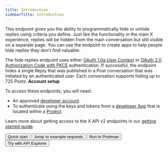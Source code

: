 ---
title: Introduction
sidebarTitle: Introduction
---


This endpoint gives you the ability to programmatically hide or unhide replies using criteria you define. Just like the functionality in the main X experience, replies will be hidden from the main conversation but still visible on a separate page. You can use the endpoint to create apps to help people hide replies they don’t find valuable.

The hide replies endpoint uses either [OAuth 1.0a User Context](/resources/fundamentals/authentication#oauth-1-0a-2) or [OAuth 2.0 Authorization Code with PKCE](resources/fundamentals/authentication#oauth-2-0-authorization-code-flow-with-pkce-2) authentication. If successful, the endpoint hides a single Reply that was published in a Post conversation that was initiated by an authenticated user. Each conversation supports hiding up to 725 Posts.
<Note>
**Account setup**

To access these endpoints, you will need:

* An approved [developer account](https://developer.x.com/en/portal/petition/essential/basic-info).
* To authenticate using the keys and tokens from a [developer App](/resources/fundamentals/developer-apps) that is located within a [Project](/resources/fundamentals/projects). 

Learn more about getting access to the X API v2 endpoints in our [getting started guide](/x-api/getting-started/getting-access).
</Note>
<div className="flex space-x-2">
<Button href="https://developer.x.com/en/docs/twitter-api/tweets/hide-replies/quick-start.html">
  Quick start
</Button>
<Button href="https://oauth-playground.glitch.me/?id=tweetsIdRetweetingUsers&params=%28%27query%21%28%29%7Ebody%21%27%27%7Epath%21%28%27id%21%271491487846623956993%27%29%29_">
  Jump to example requests
</Button>
<Button href="https://developer.x.com/en/docs/twitter-api/tweets/hide-replies/api-reference/put-tweets-id-hidden.html">
  Run in Postman
</Button>
<Button href="https://developer.twitter.com/apitools/api?endpoint=%2F2%2Ftweets%2F%7Bid%7D%2Fhidden&method=put">
  Try with API Explorer
</Button>
</div>